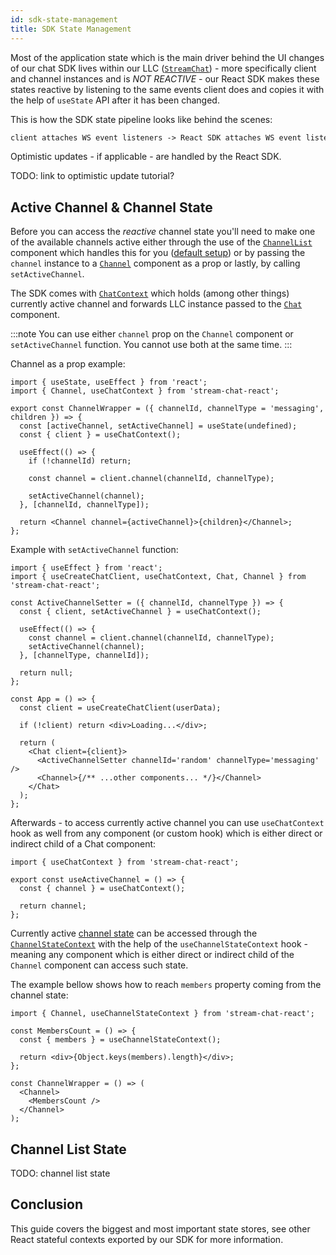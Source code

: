 ```yaml
---
id: sdk-state-management
title: SDK State Management
---
```


Most of the application state which is the main driver behind the UI changes of our chat SDK lives within our LLC ([`StreamChat`](https://github.com/GetStream/stream-chat-js)) - more specifically client and channel instances and is _NOT REACTIVE_ - our React SDK makes these states reactive by listening to the same events client does and copies it with the help of `useState` API after it has been changed.

This is how the SDK state pipeline looks like behind the scenes:

```txt
client attaches WS event listeners -> React SDK attaches WS event listeners -> WS event received -> client/channel instance updates its own state -> React SDK pulls the updated state and updates it locally
```

Optimistic updates - if applicable - are handled by the React SDK.

TODO: link to optimistic update tutorial?

## Active Channel & Channel State

Before you can access the _reactive_ channel state you'll need to make one of the available channels active either through the use of the [`ChannelList`](../components/core-components/channel-list.mdx) component which handles this for you ([default setup](../basics/getting-started.mdx#your-first-app-with-stream-chat-react)) or by passing the `channel` instance to a [`Channel`](../components/core-components/channel.mdx) component as a prop or lastly, by calling `setActiveChannel`.

The SDK comes with [`ChatContext`](../components/contexts/chat-context.mdx) which holds (among other things) currently active channel and forwards LLC instance passed to the [`Chat`](../components/core-components/chat.mdx) component.

:::note
You can use either `channel` prop on the `Channel` component or `setActiveChannel` function. You cannot use both at the same time.
:::

Channel as a prop example:

```tsx
import { useState, useEffect } from 'react';
import { Channel, useChatContext } from 'stream-chat-react';

export const ChannelWrapper = ({ channelId, channelType = 'messaging', children }) => {
  const [activeChannel, setActiveChannel] = useState(undefined);
  const { client } = useChatContext();

  useEffect(() => {
    if (!channelId) return;

    const channel = client.channel(channelId, channelType);

    setActiveChannel(channel);
  }, [channelId, channelType]);

  return <Channel channel={activeChannel}>{children}</Channel>;
};
```

Example with `setActiveChannel` function:

```tsx
import { useEffect } from 'react';
import { useCreateChatClient, useChatContext, Chat, Channel } from 'stream-chat-react';

const ActiveChannelSetter = ({ channelId, channelType }) => {
  const { client, setActiveChannel } = useChatContext();

  useEffect(() => {
    const channel = client.channel(channelId, channelType);
    setActiveChannel(channel);
  }, [channelType, channelId]);

  return null;
};

const App = () => {
  const client = useCreateChatClient(userData);

  if (!client) return <div>Loading...</div>;

  return (
    <Chat client={client}>
      <ActiveChannelSetter channelId='random' channelType='messaging' />
      <Channel>{/** ...other components... */}</Channel>
    </Chat>
  );
};
```

Afterwards - to access currently active channel you can use `useChatContext` hook as well from any component (or custom hook) which is either direct or indirect child of a Chat component:

```tsx
import { useChatContext } from 'stream-chat-react';

export const useActiveChannel = () => {
  const { channel } = useChatContext();

  return channel;
};
```

Currently active [channel state](https://github.com/GetStream/stream-chat-react/blob/master/src/context/ChannelStateContext.tsx#L36-L56) can be accessed through the [`ChannelStateContext`](../components/contexts/channel-state-context.mdx) with the help of the `useChannelStateContext` hook - meaning any component which is either direct or indirect child of the `Channel` component can access such state.

The example bellow shows how to reach `members` property coming from the channel state:

```tsx
import { Channel, useChannelStateContext } from 'stream-chat-react';

const MembersCount = () => {
  const { members } = useChannelStateContext();

  return <div>{Object.keys(members).length}</div>;
};

const ChannelWrapper = () => (
  <Channel>
    <MembersCount />
  </Channel>
);
```

## Channel List State

TODO: channel list state

## Conclusion

This guide covers the biggest and most important state stores, see other React stateful contexts exported by our SDK for more information.
